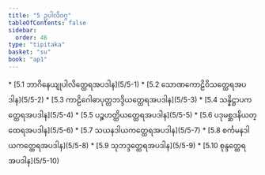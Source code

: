 ```yaml
---
title: "5 ဥပါလိဝဂ္ဂ"
tableOfContents: false
sidebar:
  order: 46
type: "tipitaka"
basket: "su"
book: "ap1"
---
```



<DynamicBreadcrumb />



<TableOfContents book="ap1" section="5">
* [5.1 ဘာဂိနေယျုပါလိတ္ထေရအပဒါန](5/5-1)
* [5.2 သောဏကောဠိဝိသတ္ထေရအပဒါန](5/5-2)
* [5.3 ကာဠိဂေါဓာပုတ္တဘဒ္ဒိယတ္ထေရအပဒါန](5/5-3)
* [5.4 သန္နိဋ္ဌာပကတ္ထေရအပဒါန](5/5-4)
* [5.5 ပဉ္စဟတ္ထိယတ္ထေရအပဒါန](5/5-5)
* [5.6 ပဒုမစ္ဆဒနိယတ္ထေရအပဒါန](5/5-6)
* [5.7 သယနဒါယကတ္ထေရအပဒါန](5/5-7)
* [5.8 စင်္ကမနဒါယကတ္ထေရအပဒါန](5/5-8)
* [5.9 သုဘဒ္ဒတ္ထေရအပဒါန](5/5-9)
* [5.10 စုန္ဒတ္ထေရအပဒါန](5/5-10)
</TableOfContents>
